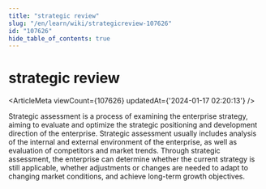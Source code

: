 ```yaml
---
title: "strategic review"
slug: "/en/learn/wiki/strategicreview-107626"
id: "107626"
hide_table_of_contents: true
---
```



<Breadcrumbs current="strategic review" />

# strategic review

<ArticleMeta viewCount={107626} updatedAt={'2024-01-17 02:20:13'} />
<div className='border-solid border-b border-t-0 my-4 border-[var(--ifm-color-gray-300)]' />

Strategic assessment is a process of examining the enterprise strategy, aiming to evaluate and optimize the strategic positioning and development direction of the enterprise. Strategic assessment usually includes analysis of the internal and external environment of the enterprise, as well as evaluation of competitors and market trends. Through strategic assessment, the enterprise can determine whether the current strategy is still applicable, whether adjustments or changes are needed to adapt to changing market conditions, and achieve long-term growth objectives.
